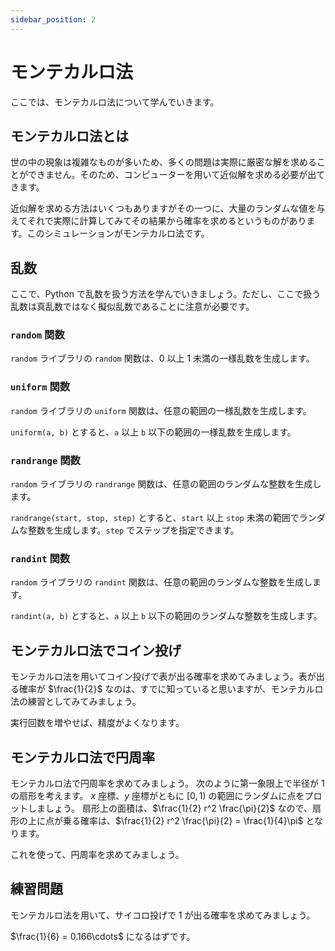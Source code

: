 ```yaml
---
sidebar_position: 2
---
```



# モンテカルロ法

ここでは、モンテカルロ法について学んでいきます。

## モンテカルロ法とは

世の中の現象は複雑なものが多いため、多くの問題は実際に厳密な解を求めることができません。そのため、コンピューターを用いて近似解を求める必要が出てきます。

近似解を求める方法はいくつもありますがその一つに、大量のランダムな値を与えてそれで実際に計算してみてその結果から確率を求めるというものがあります。このシミュレーションがモンテカルロ法です。

## 乱数

ここで、Python で乱数を扱う方法を学んでいきましょう。ただし、ここで扱う乱数は真乱数ではなく擬似乱数であることに注意が必要です。

### `random` 関数

`random` ライブラリの `random` 関数は、0 以上 1 未満の一様乱数を生成します。

<ViewSource path="/monte-carlo/random.ipynb" />

### `uniform` 関数

`random` ライブラリの `uniform` 関数は、任意の範囲の一様乱数を生成します。

`uniform(a, b)` とすると、`a` 以上 `b` 以下の範囲の一様乱数を生成します。

<ViewSource path="/monte-carlo/uniform.ipynb" />

### `randrange` 関数

`random` ライブラリの `randrange` 関数は、任意の範囲のランダムな整数を生成します。

`randrange(start, stop, step)` とすると、`start` 以上 `stop` 未満の範囲でランダムな整数を生成します。`step` でステップを指定できます。

<ViewSource path="/monte-carlo/randrange.ipynb" />

### `randint` 関数

`random` ライブラリの `randint` 関数は、任意の範囲のランダムな整数を生成します。

`randint(a, b)` とすると、`a` 以上 `b` 以下の範囲のランダムな整数を生成します。

<ViewSource path="/monte-carlo/randint.ipynb" />

## モンテカルロ法でコイン投げ

モンテカルロ法を用いてコイン投げで表が出る確率を求めてみましょう。表が出る確率が $\frac{1}{2}$ なのは、すでに知っていると思いますが、モンテカルロ法の練習としてみてみましょう。

<ViewSource path="/monte-carlo/coin_toss.ipynb" />

実行回数を増やせば、精度がよくなります。

## モンテカルロ法で円周率

モンテカルロ法で円周率を求めてみましょう。
次のように第一象限上で半径が 1 の扇形を考えます。
$x$ 座標、$y$ 座標がともに $[0,1)$ の範囲にランダムに点をプロットしましょう。
扇形上の面積は、$\frac{1}{2} r^2 \frac{\pi}{2}$ なので、扇形の上に点が乗る確率は、$\frac{1}{2} r^2 \frac{\pi}{2} = \frac{1}{4}\pi$ となります。

これを使って、円周率を求めてみましょう。

<ViewSource path="/monte-carlo/calc_pi.ipynb" />

## 練習問題

モンテカルロ法を用いて、サイコロ投げで 1 が出る確率を求めてみましょう。

<Answer>

$\frac{1}{6} = 0.166\cdots$ になるはずです。

<ViewSource path="/monte-carlo/dice.ipynb" />
</Answer>
